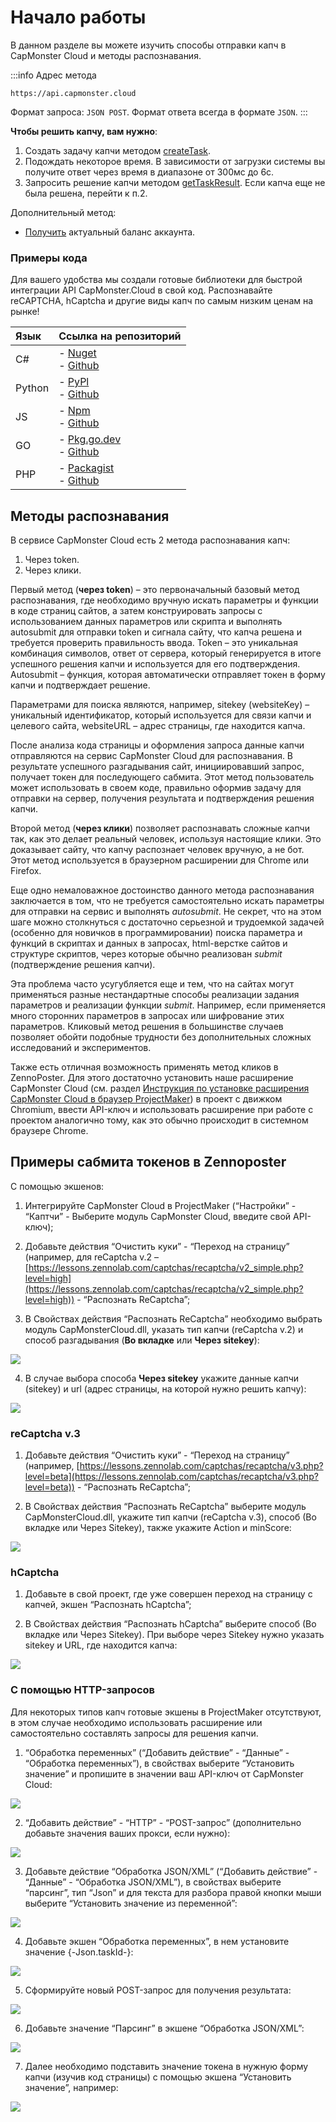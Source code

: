 ﻿---
sidebar_position: 0
# id: my-home-doc
# slug: /
---

# Начало работы

В данном разделе вы можете изучить способы отправки капч в CapMonster Cloud и методы распознавания.

:::info Адрес метода
```http
https://api.capmonster.cloud
```
Формат запроса: `JSON POST`.
Формат ответа всегда в формате `JSON`.
:::


**Чтобы решить капчу, вам нужно**:

1. Создать задачу капчи методом [createTask](api/methods/create-task.md).
2. Подождать некоторое время. В зависимости от загрузки системы вы получите ответ через время в диапазоне от 300мс до 6с.
3. Запросить решение капчи методом [getTaskResult](api/methods/get-task-result.md). Если капча еще не была решена, перейти к п.2.

Дополнительный метод:

- [Получить](api/methods/get-balance.md) актуальный баланс аккаунта.

### Примеры кода

Для вашего удобства мы создали готовые библиотеки для быстрой интеграции API CapMonster.Cloud в свой код. Распознавайте reCAPTCHA, hCaptcha и другие виды капч по самым низким ценам на рынке!

|**Язык**|**Ссылка на репозиторий**|
| :- | :- | 
|С#|- [Nuget](https://www.nuget.org/packages/Zennolab.CapMonsterCloud.Client)<br /> - [Github](https://github.com/ZennoLab/capmonstercloud-client-dotnet) |
|Python|- [PyPl](https://pypi.org/project/capmonstercloudclient/)<br /> - [Github](https://github.com/ZennoLab/capmonstercloud-client-python)|
|JS|- [Npm](https://www.npmjs.com/package/@zennolab_com/capmonstercloud-client)<br /> - [Github](https://github.com/ZennoLab/capmonstercloud-client-js)|
|GO|- [Pkg.go.dev](https://pkg.go.dev/github.com/ZennoLab/capmonstercloud-client-go)<br /> - [Github](https://github.com/ZennoLab/capmonstercloud-client-go)|
|PHP|- [Packagist](https://packagist.org/packages/zennolab/capmonstercloud.client)<br /> - [Github](https://github.com/ZennoLab/capmonstercloud-client-php)|



## Методы распознавания

В сервисе CapMonster Cloud есть 2 метода распознавания капч:

1. Через token.
2. Через клики.

Первый метод (**через token**) – это первоначальный базовый метод распознавания, где необходимо вручную искать параметры и функции в коде страниц сайтов, а затем конструировать запросы с использованием данных параметров или скрипта и выполнять autosubmit для отправки token и сигнала сайту, что капча решена и требуется проверить правильность ввода. Token – это уникальная комбинация символов, ответ от сервера, который генерируется в итоге успешного решения капчи и используется для его подтверждения. Autosubmit – функция, которая автоматически отправляет токен в форму капчи и подтверждает решение. 

Параметрами для поиска являются, например, sitekey (websiteKey) – уникальный идентификатор, который используется для связи капчи и целевого сайта,  websiteURL – адрес страницы, где находится капча. 

После анализа кода страницы и оформления запроса данные капчи отправляются на сервис CapMonster Cloud для распознавания. В результате успешного разгадывания сайт, инициировавший запрос, получает токен для последующего сабмита. Этот метод пользователь может использовать в своем коде, правильно оформив задачу для отправки на сервер, получения результата и подтверждения решения капчи. 

Второй метод (**через клики**) позволяет распознавать сложные капчи так, как это делает реальный человек, используя настоящие клики. Это доказывает сайту, что капчу распознает человек вручную, а не бот. Этот метод используется в браузерном расширении для Chrome или Firefox.

Еще одно немаловажное достоинство данного метода распознавания заключается в том, что не требуется самостоятельно искать параметры для отправки на сервис и выполнять *autosubmit*. Не секрет, что на этом шаге можно столкнуться с достаточно серьезной и трудоемкой задачей (особенно для новичков в программировании) поиска параметра и функций в скриптах и данных в запросах, html-верстке сайтов и структуре скриптов, через которые обычно реализован *submit* (подтверждение решения капчи).

Эта проблема часто усугубляется еще и тем, что на сайтах могут применяться разные нестандартные способы реализации задания параметров и реализации функции *submit*. Например, если применяется много сторонних параметров в запросах или шифрование этих параметров. Кликовый метод решения в большинстве случаев позволяет обойти подобные трудности без дополнительных сложных исследований и экспериментов. 

Также есть отличная возможность применять метод кликов в ZennoPoster. Для этого достаточно установить наше расширение CapMonster Cloud (см. раздел [Инструкция по установке расширения CapMonster Cloud в браузер ProjectMaker](extension/install-instruction.md)) в проект с движком Chromium, ввести API-ключ и использовать расширение при работе с проектом аналогично тому, как это обычно происходит в системном браузере Chrome. 

## Примеры сабмита токенов в Zennoposter

С помощью экшенов:

1. Интегрируйте CapMonster Cloud в ProjectMaker (“Настройки” - “Каптчи” - Выберите модуль CapMonster Cloud, введите свой API-ключ);

2. Добавьте действия “Очистить куки” - “Переход на страницу” (например, для reCaptcha v.2 – [https://lessons.zennolab.com/captchas/recaptcha/v2_simple.php?level=high](https://lessons.zennolab.com/captchas/recaptcha/v2_simple.php?level=high)) - “Распознать ReCaptcha”;

3. В Свойствах действия “Распознать ReCaptcha” необходимо выбрать модуль CapMonsterCloud.dll, указать тип капчи (reCaptcha v.2) и способ разгадывания (**Во вкладке** или **Через sitekey**):

![](getting-started-1.png)

4. В случае выбора способа **Через sitekey** укажите данные капчи (sitekey) и url (адрес страницы, на которой нужно решить капчу):  

![](getting-started-2.png)

### reCaptcha v.3

1. Добавьте действия “Очистить куки” - “Переход на страницу” (например, [https://lessons.zennolab.com/captchas/recaptcha/v3.php?level=beta](https://lessons.zennolab.com/captchas/recaptcha/v3.php?level=beta)) - “Распознать ReCaptcha”;

2. В Свойствах действия “Распознать ReCaptcha” выберите модуль CapMonsterCloud.dll, укажите  тип капчи (reCaptcha v.3), способ (Во вкладке или Через Sitekey), также укажите Action и minScore: 

![](getting-started-3.png)

### hCaptcha 

1. Добавьте в свой проект, где уже совершен переход на страницу с капчей, экшен “Распознать hCaptcha”;

2. В Свойствах действия “Распознать hCaptcha” выберите способ (Во вкладке или Через Sitekey). При выборе через Sitekey нужно указать sitekey и URL, где находится капча: 

![](getting-started-4.png)

### С помощью HTTP-запросов 

Для некоторых типов капч готовые экшены в ProjectMaker отсутствуют, в этом случае необходимо использовать расширение или самостоятельно составлять запросы для решения капчи.

1. “Обработка переменных” (“Добавить действие” - “Данные” - “Обработка переменных”), в свойствах выберите “Установить значение” и пропишите в значении ваш API-ключ от CapMonster Cloud:

![](getting-started-5.png)

2. “Добавить действие” - “HTTP” - “POST-запрос” (дополнительно добавьте значения ваших прокси, если нужно):

![](getting-started-6.png)

3. Добавьте действие “Обработка JSON/XML” (“Добавить действие” - “Данные” - “Обработка JSON/XML”), в свойствах выберите “парсинг”, тип “Json” и для текста для разбора правой кнопки мыши выберите “Установить значение из переменной”: 

![](getting-started-7.png)

4. Добавьте экшен “Обработка переменных”,  в нем установите значение \{-Json.taskId-\}: 

![](getting-started-8.png)

5. Сформируйте новый POST-запрос для получения результата:

![](getting-started-9.png)

6. Добавьте значение “Парсинг” в экшене “Обработка JSON/XML”: 

![](getting-started-10.png)

7. Далее необходимо подставить значение токена в нужную форму капчи (изучив код страницы) с помощью экшена “Установить значение”, например: 

![](getting-started-11.png)